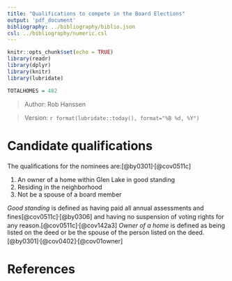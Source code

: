 ```yaml
---
title: "Qualifications to compete in the Board Elections"
output: 'pdf_document'
bibliography: ../bibliography/biblio.json
csl: ../bibliography/numeric.csl
---
```


```r
knitr::opts_chunk$set(echo = TRUE)
library(readr)
library(dplyr)
library(knitr)
library(lubridate)

TOTALHOMES = 482

```



>Author: Rob Hanssen

>Version: `r format(lubridate::today(), format="%B %d, %Y")`

# Candidate qualifications

The qualifications for the nominees are:[@by0301]^,^[@cov0511c]

1.  An owner of a home within Glen Lake in good standing
2.  Residing in the neighborhood
3.  Not be a spouse of a board member

*Good standing* is defined as having paid all annual assessments and fines[@cov0511c]^,^[@by0306] and having no suspension of voting rights for any reason.[@cov0511c]^,^[@cov142a3] *Owner of a home* is defined as being listed on the deed or be the spouse of the person listed on the deed.[@by0301]^,^[@cov0402]^,^[@cov01owner]


# References
